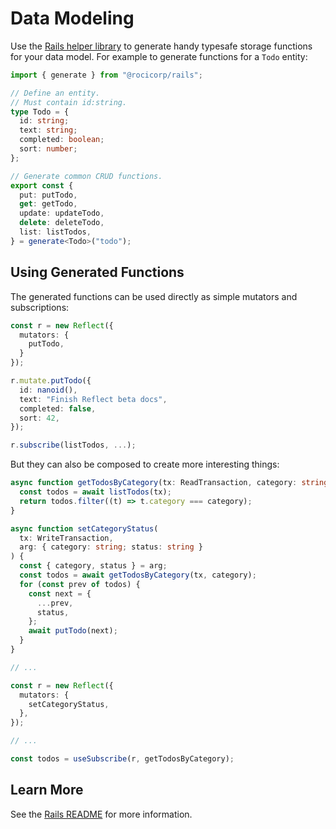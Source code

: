 # Data Modeling

Use the [Rails helper library](https://www.npmjs.com/package/@rocicorp/rails) to generate handy typesafe storage functions for your data model. For example to generate functions for a `Todo` entity:

```ts
import { generate } from "@rocicorp/rails";

// Define an entity.
// Must contain id:string.
type Todo = {
  id: string;
  text: string;
  completed: boolean;
  sort: number;
};

// Generate common CRUD functions.
export const {
  put: putTodo,
  get: getTodo,
  update: updateTodo,
  delete: deleteTodo,
  list: listTodos,
} = generate<Todo>("todo");
```

## Using Generated Functions

The generated functions can be used directly as simple mutators and subscriptions:

```ts
const r = new Reflect({
  mutators: {
    putTodo,
  }
});

r.mutate.putTodo({
  id: nanoid(),
  text: "Finish Reflect beta docs",
  completed: false,
  sort: 42,
});

r.subscribe(listTodos, ...);
```

But they can also be composed to create more interesting things:

```ts
async function getTodosByCategory(tx: ReadTransaction, category: string) {
  const todos = await listTodos(tx);
  return todos.filter((t) => t.category === category);
}

async function setCategoryStatus(
  tx: WriteTransaction,
  arg: { category: string; status: string }
) {
  const { category, status } = arg;
  const todos = await getTodosByCategory(tx, category);
  for (const prev of todos) {
    const next = {
      ...prev,
      status,
    };
    await putTodo(next);
  }
}

// ...

const r = new Reflect({
  mutators: {
    setCategoryStatus,
  },
});

// ...

const todos = useSubscribe(r, getTodosByCategory);
```

## Learn More

See the [Rails README](https://github.com/rocicorp/rails) for more information.

<div className="showFooter"></div>
